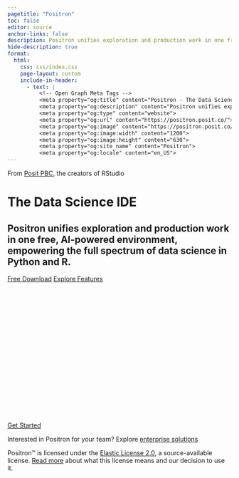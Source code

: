 ```yaml
---
pagetitle: "Positron"
toc: false
editor: source
anchor-links: false
description: Positron unifies exploration and production work in one free, AI-powered environment, empowering the full spectrum of data science in Python and R.
hide-description: true
format:
  html:
    css: css/index.css
    page-layout: custom
    include-in-header:
      - text: |
          <!-- Open Graph Meta Tags -->
          <meta property="og:title" content="Positron - The Data Science IDE">
          <meta property="og:description" content="Positron unifies exploration and production work in one free, AI-powered environment, empowering the full spectrum of data science in Python and R.">
          <meta property="og:type" content="website">
          <meta property="og:url" content="https://positron.posit.co/">
          <meta property="og:image" content="https://positron.posit.co/images/index-positron-social-share.png">
          <meta property="og:image:width" content="1200">
          <meta property="og:image:height" content="630">
          <meta property="og:site_name" content="Positron">
          <meta property="og:locale" content="en_US">
---
```

<div class="index-section">

<!--Hero banner section-->


From [Posit PBC](https://posit.co/), the creators of RStudio

# The Data Science IDE

## Positron unifies exploration and production work in one free, AI-powered environment, empowering the full spectrum of data science in Python and R.

<a href="download.html" class="btn btn-primary">Free Download</a>
<a href="features.html" class="btn btn-outline-primary">Explore Features</a>

<div id="hero-video-container">
  <script src="https://fast.wistia.com/player.js" async></script><script src="https://fast.wistia.com/embed/ncfm02eugr.js" async type="module"></script><style>wistia-player[media-id='ncfm02eugr']:not(:defined) { background: center / contain no-repeat url('https://fast.wistia.com/embed/medias/ncfm02eugr/swatch'); display: block; filter: blur(5px); padding-top:56.25%; }</style> <wistia-player media-id="ncfm02eugr" aspect="1.7777777777777777" autoplay="false"></wistia-player>
</div>


<a href="welcome.html" class="btn btn-outline-primary">Get Started</a>

Interested in Positron for your team? Explore [enterprise solutions](https://posit.co/products/ide/positron/?utm_source=positron-docs&utm_medium=features-page)

Positron™ is licensed under the [Elastic License 2.0](https://github.com/posit-dev/positron?tab=License-1-ov-file#readme), a source-available license. [Read more](licensing.qmd) about what this license means and our decision to use it.
</div>